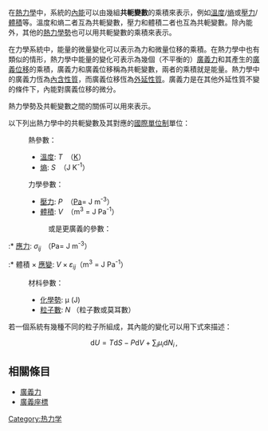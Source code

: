 {{熱力學}}
[[Category:热力学|Category:热力学]]
{{NoteTA
|G1=Physics
|T = zh-hans:共轭变量; zh-cn:共轭变量; zh-hk:共軛變量; zh-tw:共軛變數;
|1 = zh-hans:变量; zh-cn:变量; zh-hk:變量; zh-tw:變數;
}}
在[[熱力學|熱力學]]中，系統的[[內能|內能]]可以由幾組'''共軛變數'''的乘積來表示，例如[[溫度|溫度]]/[[熵|熵]]或[[壓力|壓力]]/[[體積_(熱力學)|體積]]等。溫度和熵二者互為共軛變數，壓力和體積二者也互為共軛變數。除內能外，其他的[[熱力學勢|熱力學勢]]也可以用共軛變數的乘積來表示。

在力學系統中，能量的微量變化可以表示為力和微量位移的乘積。在熱力學中也有類似的情形，熱力學中能量的變化可表示為幾個（不平衡的）[[廣義力|廣義力]]和其產生的[[廣義座標|廣義位移]]的乘積，廣義力和廣義位移稱為共軛變數，兩者的乘積就是能量。熱力學中的廣義力恆為[[內含性質|內含性質]]，而廣義位移恆為[[外延性質|外延性質]]。廣義力是在其他外延性質不變的條件下，內能對廣義位移的微分。

熱力學勢及共軛變數之間的關係可以用{{link-en|熱力學方形|thermodynamic square}}來表示。

以下列出熱力學中的共軛變數及其對應的[[國際單位制|國際單位制]]單位：

:熱參數：
:* [[溫度|溫度]]: ''T''  （[[絕對溫標|K]]）
:* [[熵|熵]]: ''S''  （J K<sup>-1</sup>）

:力學參數：
:* [[壓力|壓力]]: ''P''  （[[帕斯卡|Pa]]= J m<sup>-3</sup>）
:* [[體積_(熱力學)|體積]]: ''V''  （m<sup>3</sup> = J Pa<sup>-1</sup>）

::或是更廣義的參數：

:* [[應力|應力]]: <math>\sigma_{ij}\,</math> （Pa= J m<sup>-3</sup>）
:* 體積 × [[應變_(物理學)|應變]]: <math>V\times\varepsilon_{ij}</math>（m<sup>3</sup> = J Pa<sup>-1</sup>）

:材枓參數：
:* [[化學勢|化學勢]]: μ (J)
:* [[粒子數|粒子數]]: ''N'' （粒子數或莫耳數）

若一個系統有幾種不同的粒子所組成，其內能的變化可以用下式來描述：

:<math>\mathrm{d}U = T\mathrm{d}S - P\mathrm{d}V + \sum_i \mu_i \mathrm{d}N_i\,,</math>

==相關條目==
*[[廣義力|廣義力]]
*[[廣義座標|廣義座標]]

{{熱力學小作品}}